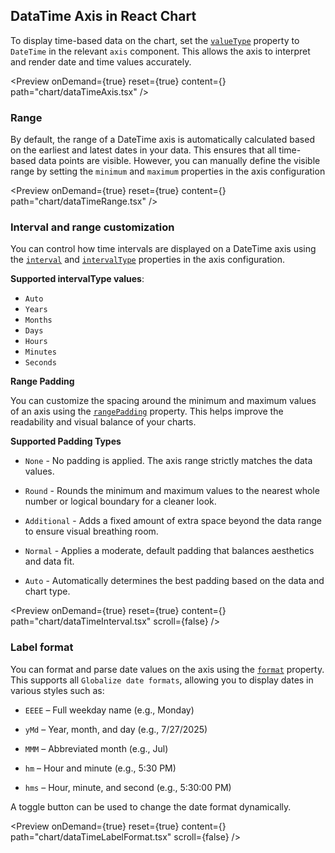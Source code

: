 

<Meta 
  title="React Chart DateTime Axis | Syncfusion"
  description="DateTime axis plot time-based values with automatic scaling, intervals, and formatted labels."
/>

## DataTime Axis in React Chart

To display time-based data on the chart, set the [`valueType`](https://react-api.syncfusion.com/chart/chartaxisprops#valuetype) property to `DateTime` in the relevant `axis` component. This allows the axis to interpret and render date and time values accurately.

<Preview onDemand={true} reset={true} content={<DataTimeAxis />} path="chart/dataTimeAxis.tsx" />

### Range

By default, the range of a DateTime axis is automatically calculated based on the earliest and latest dates in your data. This ensures that all time-based data points are visible.
However, you can manually define the visible range by setting the `minimum` and `maximum` properties in the axis configuration

<Preview onDemand={true} reset={true} content={<DataTimeRange />} path="chart/dataTimeRange.tsx" />

### Interval and range customization

You can control how time intervals are displayed on a DateTime axis using the [`interval`](https://react-api.syncfusion.com/chart/chartaxisprops#interval) and [`intervalType`](https://react-api.syncfusion.com/chart/chartaxisprops#intervaltype) properties in the axis configuration.

**Supported intervalType values**:

- `Auto`
- `Years`
- `Months`
- `Days`
- `Hours`
- `Minutes`
- `Seconds`

**Range Padding**

You can customize the spacing around the minimum and maximum values of an axis using the [`rangePadding`](https://react-api.syncfusion.com/chart/chartaxisprops#rangepadding) property. This helps improve the readability and visual balance of your charts.

**Supported Padding Types**

- `None` - No padding is applied. The axis range strictly matches the data values.

- `Round` - Rounds the minimum and maximum values to the nearest whole number or logical boundary for a cleaner look.

- `Additional` - Adds a fixed amount of extra space beyond the data range to ensure visual breathing room.

- `Normal` - Applies a moderate, default padding that balances aesthetics and data fit.

- `Auto` - Automatically determines the best padding based on the data and chart type.

<Preview onDemand={true} reset={true} content={<DataTimeInterval />} path="chart/dataTimeInterval.tsx" scroll={false} />

### Label format

You can format and parse date values on the axis using the [`format`](https://react-api.syncfusion.com/chart/chartaxislabelprops#format) property. This supports all `Globalize date formats`, allowing you to display dates in various styles such as:

- `EEEE` – Full weekday name (e.g., Monday)

- `yMd` – Year, month, and day (e.g., 7/27/2025)

- `MMM` – Abbreviated month (e.g., Jul)

- `hm` – Hour and minute (e.g., 5:30 PM)

- `hms` – Hour, minute, and second (e.g., 5:30:00 PM)

A toggle button can be used to change the date format dynamically.

<Preview onDemand={true} reset={true} content={<DataTimeLabelFormat />} path="chart/dataTimeLabelFormat.tsx" scroll={false} />
